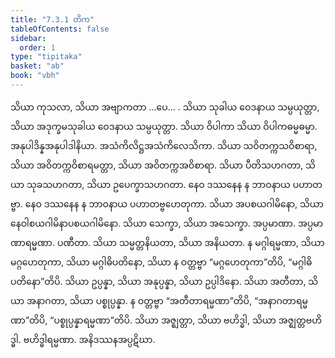```yaml
---
title: "7.3.1 တိက"
tableOfContents: false
sidebar:
  order: 1
type: "tipitaka"
basket: "ab"
book: "vbh"
---
```



<DynamicBreadcrumb />

<Division number="388" book="vbh" e="ch" v="30" p="214">

<Paragraph number="1384" book="vbh">
သိယာ ကုသလာ, သိယာ အဗျာကတာ …ပေ… . သိယာ သုခါယ ဝေဒနာယ သမ္ပယုတ္တာ, သိယာ အဒုက္ခမသုခါယ ဝေဒနာယ သမ္ပယုတ္တာ. သိယာ ဝိပါကာ သိယာ ဝိပါကဓမ္မဓမ္မာ. အနုပါဒိန္နအနုပါဒါနိယာ. အသံကိလိဋ္ဌအသံကိလေသိကာ. သိယာ သဝိတက္ကသဝိစာရာ, သိယာ အဝိတက္ကဝိစာရမတ္တာ, သိယာ အဝိတက္ကအဝိစာရာ. သိယာ ပီတိသဟဂတာ, သိယာ သုခသဟဂတာ, သိယာ ဥပေက္ခာသဟဂတာ. နေဝ ဒဿနေန န ဘာဝနာယ ပဟာတဗ္ဗာ. နေဝ ဒဿနေန န ဘာဝနာယ ပဟာတဗ္ဗဟေတုကာ. သိယာ အပစယဂါမိနော, သိယာ နေဝါစယဂါမိနာပစယဂါမိနော. သိယာ သေက္ခာ, သိယာ အသေက္ခာ. အပ္ပမာဏာ. အပ္ပမာဏာရမ္မဏာ. ပဏီတာ. သိယာ သမ္မတ္တနိယတာ, သိယာ အနိယတာ. န မဂ္ဂါရမ္မဏာ, သိယာ မဂ္ဂဟေတုကာ, သိယာ မဂ္ဂါဓိပတိနော, သိယာ န ဝတ္တဗ္ဗာ “မဂ္ဂဟေတုကာ”တိပိ, “မဂ္ဂါဓိပတိနော”တိပိ. သိယာ ဥပ္ပန္နာ, သိယာ အနုပ္ပန္နာ, သိယာ ဥပ္ပါဒိနော. သိယာ အတီတာ, သိယာ အနာဂတာ, သိယာ ပစ္စုပ္ပန္နာ. န ဝတ္တဗ္ဗာ “အတီတာရမ္မဏာ”တိပိ, “အနာဂတာရမ္မဏာ”တိပိ, “ပစ္စုပ္ပန္နာရမ္မဏာ”တိပိ. သိယာ အဇ္ဈတ္တာ, သိယာ ဗဟိဒ္ဓါ, သိယာ အဇ္ဈတ္တဗဟိဒ္ဓါ. ဗဟိဒ္ဓါရမ္မဏာ. အနိဒဿနအပ္ပဋိဃာ.
</Paragraph>
</Division>